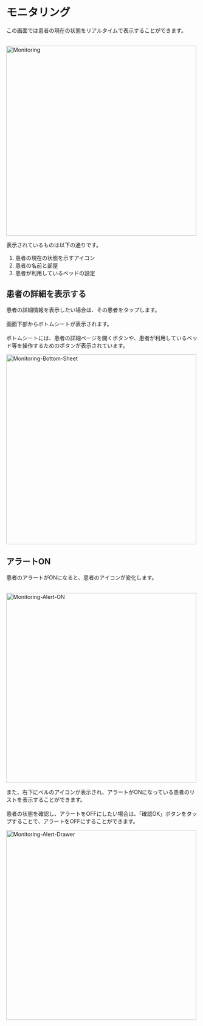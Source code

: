 # モニタリング

この画面では患者の現在の状態をリアルタイムで表示することができます。<br></br>

<Image src="/assets/monitoring/monitoring.png" alt="Monitoring" height="500" />

表示されているものは以下の通りです。

1. 患者の現在の状態を示すアイコン
2. 患者の名前と部屋
3. 患者が利用しているベッドの設定

## 患者の詳細を表示する

患者の詳細情報を表示したい場合は、その患者をタップします。<br></br>
画面下部からボトムシートが表示されます。<br></br>
ボトムシートには、患者の詳細ページを開くボタンや、患者が利用しているベッド等を操作するためのボタンが表示されています。

<Image src="/assets/monitoring/monitoring-bottom-sheet.png" alt="Monitoring-Bottom-Sheet" height="500" />


## アラートON

患者のアラートがONになると、患者のアイコンが変化します。<br></br>

<Image src="/assets/monitoring/monitoring-alert-on.png" alt="Monitoring-Alert-ON" height="500" />


また、右下にベルのアイコンが表示され、アラートがONになっている患者のリストを表示することができます。<br></br>
患者の状態を確認し、アラートをOFFにしたい場合は、「確認OK」ボタンをタップすることで、アラートをOFFにすることができます。

<Image src="/assets/monitoring/monitoring-alert-drawer.png" alt="Monitoring-Alert-Drawer" height="500" />
